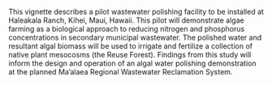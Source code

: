 This vignette describes a pilot wastewater polishing facility to be installed at Haleakala Ranch, Kihei, Maui, Hawaii. This pilot will demonstrate algae farming as a biological approach to reducing nitrogen and phosphorus concentrations in secondary municipal wastewater. The polished water and resultant algal biomass will be used to irrigate and fertilize a collection of native plant mesocosms (the Reuse Forest). Findings from this study will inform the design and operation of an algal water polishing demonstration at the planned Ma'alaea Regional Wastewater Reclamation System.